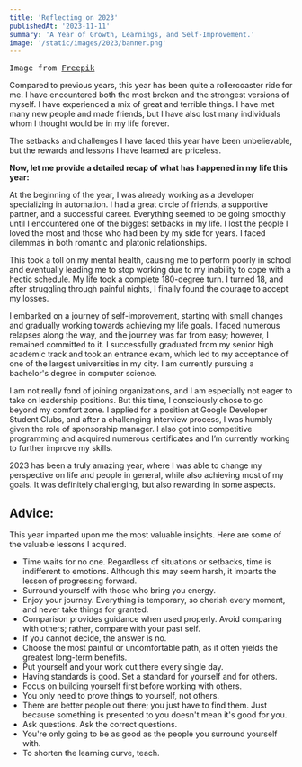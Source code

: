 ```yaml
---
title: 'Reflecting on 2023'
publishedAt: '2023-11-11'
summary: 'A Year of Growth, Learnings, and Self-Improvement.'
image: '/static/images/2023/banner.png'
---
```

<pre>Image from <a href="https://www.freepik.com/free-vector/flat-new-year-s-eve-celebration-illustration_33745391.htm#query=2023%20illustration&position=48&from_view=keyword&track=ais">Freepik</a></pre>


Compared to previous years, this year has been quite a rollercoaster ride for me. I have encountered both the most broken and the strongest versions of myself. I have experienced a mix of great and terrible things. I have met many new people and made friends, but I have also lost many individuals whom I thought would be in my life forever. 


The setbacks and challenges I have faced this year have been unbelievable, but the rewards and lessons I have learned are priceless.


**Now, let me provide a detailed recap of what has happened in my life this year:**


At the beginning of the year, I was already working as a developer specializing in automation. I had a great circle of friends, a supportive partner, and a successful career. Everything seemed to be going smoothly until I encountered one of the biggest setbacks in my life. I lost the people I loved the most and those who had been by my side for years. I faced dilemmas in both romantic and platonic relationships.


This took a toll on my mental health, causing me to perform poorly in school and eventually leading me to stop working due to my inability to cope with a hectic schedule. My life took a complete 180-degree turn. I turned 18, and after struggling through painful nights, I finally found the courage to accept my losses.


I embarked on a journey of self-improvement, starting with small changes and gradually working towards achieving my life goals. I faced numerous relapses along the way, and the journey was far from easy; however, I remained committed to it. I successfully graduated from my senior high academic track and took an entrance exam, which led to my acceptance of one of the largest universities in my city. I am currently pursuing a bachelor's degree in computer science.


I am not really fond of joining organizations, and I am especially not eager to take on leadership positions. But this time, I consciously chose to go beyond my comfort zone. I applied for a position at Google Developer Student Clubs, and after a challenging interview process, I was humbly given the role of sponsorship manager. I also got into competitive programming and acquired numerous certificates and I’m currently working to further improve my skills.


2023 has been a truly amazing year, where I was able to change my perspective on life and people in general, while also achieving most of my goals. It was definitely challenging, but also rewarding in some aspects.

## Advice:


This year imparted upon me the most valuable insights. Here are some of the valuable lessons I acquired.


- Time waits for no one. Regardless of situations or setbacks, time is indifferent to emotions. Although this may seem harsh, it imparts the lesson of progressing forward.
- Surround yourself with those who bring you energy.
- Enjoy your journey. Everything is temporary, so cherish every moment, and never take things for granted.
- Comparison provides guidance when used properly. Avoid comparing with others; rather, compare with your past self.
- If you cannot decide, the answer is no.
- Choose the most painful or uncomfortable path, as it often yields the greatest long-term benefits.
- Put yourself and your work out there every single day.
- Having standards is good. Set a standard for yourself and for others.
- Focus on building yourself first before working with others.
- You only need to prove things to yourself, not others.
- There are better people out there; you just have to find them. Just because something is presented to you doesn't mean it's good for you.
- Ask questions. Ask the correct questions.
- You're only going to be as good as the people you surround yourself with.
- To shorten the learning curve, teach.


